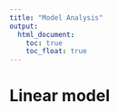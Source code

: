 ```yaml
---
title: "Model Analysis"
output: 
  html_document:
    toc: true
    toc_float: true
---
```


 
# Linear model
